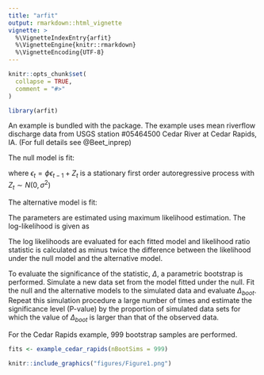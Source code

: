 ```yaml
---
title: "arfit"
output: rmarkdown::html_vignette
vignette: >
  %\VignetteIndexEntry{arfit}
  %\VignetteEngine{knitr::rmarkdown}
  %\VignetteEncoding{UTF-8}
---
```


```r
knitr::opts_chunk$set(
  collapse = TRUE,
  comment = "#>"
)
```

```r
library(arfit)
```

An example is bundled with the package. The example uses mean riverflow discharge data from USGS station #05464500 Cedar River at Cedar Rapids, IA. (For full details see @Beet_inprep)

The null model is fit:

\begin{equation}
  Y_t = \alpha + \epsilon_t  
\end{equation}

where $\epsilon_t = \phi\epsilon_{t-1} + Z_t$ is a stationary first order autoregressive process with $Z_t \sim N(0,\sigma^2)$

The alternative model is fit:

\begin{equation}
  Y_t = \alpha + \beta t + \epsilon_t  
\end{equation}

The parameters are estimated using maximum likelihood estimation. The log-likelihood is given as

\begin{align}
logL\left( \beta, \phi; \underline{y} \right ) = &constant + \frac{1}{2}log(1-\phi^2) \notag \\
&-\frac{n}{2}log\left( (1-\phi^2)(y_1-\beta)^2 + \sum^n_{t=2}(y_t - \phi y_{t-1}-t\beta + \phi(t-1)\beta)^2 \right) 
\end{align}


The log likelihoods are evaluated for each fitted model and likelihood ratio statistic is calculated as minus twice the difference between the likelihood under the null model and the alternative model.

\begin{equation}
  \Delta =  -2(logL_{H_0}-logL_{H_1}) 
\end{equation}

To evaluate the significance of the statistic, $\Delta$, a parametric bootstrap is performed. 
Simulate a new data set from the model fitted under the null. Fit the null and the alternative models to the simulated data and evaluate $\Delta_{boot}$. Repeat this simulation procedure a large number of times and estimate the significance level (P-value) by the proportion of simulated data sets for which the value of $\Delta_{boot}$ is larger than that of the observed data. 

For the Cedar Rapids example, 999 bootstrap samples are performed.

```r
fits <- example_cedar_rapids(nBootSims = 999)
```

```r
knitr::include_graphics("figures/Figure1.png")
```

